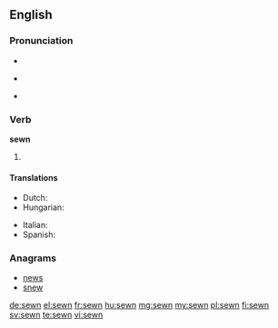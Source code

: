 ==English==

===Pronunciation===
* {{X-SAMPA|/'s@Un/}}
* {{a|US}} {{IPA|/ˈsəʊn/}}
* {{rhymes|əʊn}}

===Verb===
'''sewn'''

# {{past participle of|sew|lang=en}}

====Translations====
{{trans-top|past participle of sew}}
* Dutch: {{t+|nl|genaaid}}
* Hungarian: {{t|hu|varrott}}
{{trans-mid}}
* Italian: {{t+|it|cucito}}
* Spanish: {{t+|es|cosido}}
{{trans-bottom}}

===Anagrams===
* [[news#English|news]]
* [[snew#English|snew]]

[[de:sewn]]
[[el:sewn]]
[[fr:sewn]]
[[hu:sewn]]
[[mg:sewn]]
[[my:sewn]]
[[pl:sewn]]
[[fi:sewn]]
[[sv:sewn]]
[[te:sewn]]
[[vi:sewn]]